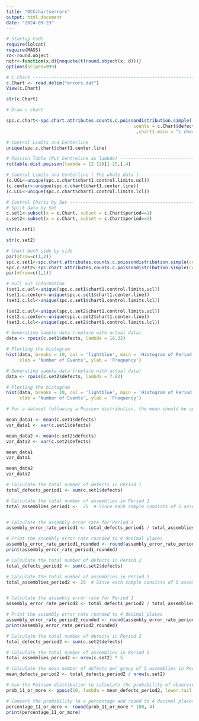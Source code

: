 ---
title: "DCCchartserrors"
output: html_document
date: "2024-09-23"
---

```{r}
# Startup Code
require(lolcat)
require(MASS)
ro<-round.object
nqtr<-function(x,d){noquote(t(round.object(x, d)))}
options(scipen=999)
```

```{r}
# C Chart -----------------------------------------------------------------
c.Chart <- read.delim("errors.dat")
View(c.Chart)
```

```{r}
str(c.Chart)
```



```{r}
# Draw c chart

spc.c.chart<-spc.chart.attributes.counts.c.poissondistribution.simple(
                                                counts = c.Chart$defects                                                             ,chart1.point.cex = 1.3                                                             ,chart1.line.lwd=2
                                                 ,chart1.main = "c chart - Defects")
```

```{r}
# Control Limits and Centerline
unique(spc.c.chart$chart1.center.line)

```

```{r}
# Poisson Table (Put Centreline as lambda) -----------------------------
ro(table.dist.poisson(lambda = 12.12)[1:25,],4)
```

```{r}
# Control Limits and Centerline ( The whole data )----------------------
(c.UCL<-unique(spc.c.chart$chart1.control.limits.ucl))
(c.center<-unique(spc.c.chart$chart1.center.line))
(c.LCL<-unique(spc.c.chart$chart1.control.limits.lcl))
```

```{r}
# Control Charts by Set ---------------------------------------------------
# Split data by Set
c.set1<-subset(x = c.Chart, subset = c.Chart$period==1)
c.set2<-subset(x = c.Chart, subset = c.Chart$period==2)

str(c.set1)

str(c.set2)
```

```{r}
# Chart both side by side
par(mfrow=c(1,2))
spc.c.set1<-spc.chart.attributes.counts.c.poissondistribution.simple(counts = c.set1$defects, combine.charts="leave.par.alone", chart1.ylim=c(0,30), chart1.main = "C Chart - Period 1")
spc.c.set2<-spc.chart.attributes.counts.c.poissondistribution.simple(counts = c.set2$defects, combine.charts="leave.par.alone", chart1.ylim=c(0,30), chart1.main = "C Chart - Period 2")
par(mfrow=c(1,1))
```


```{r}
# Pull out information
(set1.c.ucl<-unique(spc.c.set1$chart1.control.limits.ucl))
(set1.c.center<-unique(spc.c.set1$chart1.center.line))
(set1.c.lcl<-unique(spc.c.set1$chart1.control.limits.lcl))

(set2.c.ucl<-unique(spc.c.set2$chart1.control.limits.ucl))
(set2.c.center<-unique(spc.c.set2$chart1.center.line))
(set2.c.lcl<-unique(spc.c.set2$chart1.control.limits.lcl))
```

```{r}
# Generating sample data (replace with actual data)
data <- rpois(c.set1$defects, lambda = 16.32)

# Plotting the histogram
hist(data, breaks = 10, col = 'lightblue', main = 'Histogram of Period 1', 
     xlab = 'Number of Events', ylab = 'Frequency')
```
```{r}
# Generating sample data (replace with actual data)
data <- rpois(c.set2$defects, lambda = 7.92)

# Plotting the histogram
hist(data, breaks = 10, col = 'lightblue', main = 'Histogram of Period 2', 
     xlab = 'Number of Events', ylab = 'Frequency')
```

```{r}

# For a dataset following a Poisson distribution, the mean should be approximately equal to the variance.

mean_data1 <- mean(c.set1$defects)
var_data1 <- var(c.set1$defects)

mean_data2 <- mean(c.set2$defects)
var_data2 <- var(c.set2$defects)

mean_data1
var_data1

mean_data2
var_data2
```


```{r}
# Calculate the total number of defects in Period 1
total_defects_period1 <- sum(c.set1$defects)

# Calculate the total number of assemblies in Period 1
total_assemblies_period1 <-  25  # Since each sample consists of 5 assemblies


# Calculate the assembly error rate for Period 1
assembly_error_rate_period1 <- total_defects_period1 / total_assemblies_period1

# Print the assembly error rate rounded to 4 decimal places
assembly_error_rate_period1_rounded <- round(assembly_error_rate_period1, 4)
print(assembly_error_rate_period1_rounded)

```

```{r}
# Calculate the total number of defects in Period 2
total_defects_period2 <- sum(c.set2$defects)

# Calculate the total number of assemblies in Period 1
total_assemblies_period2 <- 25  # Since each sample consists of 5 assemblies


# Calculate the assembly error rate for Period 1
assembly_error_rate_period2 <- total_defects_period2 / total_assemblies_period2

# Print the assembly error rate rounded to 4 decimal places
assembly_error_rate_period2_rounded <- round(assembly_error_rate_period2, 4)
print(assembly_error_rate_period2_rounded)
```

```{r}
# Calculate the total number of defects in Period 2
total_defects_period2 <- sum(c.set2$defects)

# Calculate the total number of assemblies in Period 2
total_assemblies_period2 <- nrow(c.set2) * 5

# Calculate the mean number of defects per group of 5 assemblies in Period 2
mean_defects_period2 <- total_defects_period2 / nrow(c.set2)

# Use the Poisson distribution to calculate the probability of observing 11 or more defects
prob_11_or_more <- ppois(10, lambda = mean_defects_period2, lower.tail = FALSE)

# Convert the probability to a percentage and round to 4 decimal places
percentage_11_or_more <- round(prob_11_or_more * 100, 4)
print(percentage_11_or_more)

```

